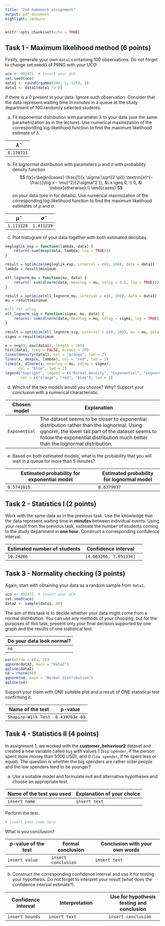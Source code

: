 ```yaml
---
title: "2nd homework assignment"
output: pdf_document
highlight: zenburn
---
```


```r
knitr::opts_chunk$set(echo = TRUE)
```

## Task 1 - Maximum likelihood method (6 points)

Firstly, generate your own `data1` containing 100 observations. Do not forget to change set.seed() of PRNG with your UČO:

```r
uco <- 492875  # insert your UCO
set.seed(uco)
data1 <- round(rgamma(100, 1, 1/5), 2)
data1 <- data1[data1 != 0]
```

If there is a 0 present in your data. Ignore such observation. Consider that the data represent waiting time in $minutes$ in a queue at the study department of 100 randomly selected students.

a)  Fit exponential distribution with parameter $\lambda$ to your data (use the same parametrization as in the lecture). Use numerical maximization of the corresponding log-likelihood function to find the maximum likelihood estimate of $\lambda$.

| $\widehat{\lambda}$ |
|---------------------|
| `0.170711`          |

b)  Fit lognormal distribution with parameters $\mu$ and $\sigma$ with probability density function $$ f(x)=\begin{cases} \frac{1}{x \sigma \sqrt{2 \pi}} \textrm{e}^{-\frac{(\log x - \mu)^2}{2\sigma^2
    }}, &\ x \geq 0, \\
    0, &\ \mbox{otherwise}
    \\ \end{cases}
    $$ on your data (see \verb'?dlnorm' in \verb'R' for details). Use numerical maximization of the corresponding log-likelihood function to find the maximum likelihood estimates of $\mu$ and $\sigma$.

| $\widehat{\mu}$ | $\widehat{\sigma}$ |
|-----------------|--------------------|
| `1.111128`      | `1.411239`         |

c)  Plot histogram of your data together with both estimated densities.

```r
negloglik_exp = function(lambda, data) {
    return(-sum(dexp(data, lambda, log = TRUE)))
}

result = optimize(negloglik_exp, interval = c(0, 100), data = data1)
lambda = result$minimum

nll_lognorm_mu = function(mu, data) {
    return(- sum(dlnorm(data, meanlog = mu, sdlog = 0.5, log = TRUE)))
}

result = optimize(nll_lognorm_mu, interval = c(0, 100), data = data1)
mu = result$minimum

#nll for sdlog
nll_lognorm_sig = function(sigma, mu, data) {
    return(- sum(dlnorm(data, meanlog = mu, sdlog = sigma, log = TRUE)))
}

result = optimize(nll_lognorm_sig, interval = c(0, 100), mu = mu, data = data1)
sigma = result$minimum

x = seq(0, max(data1), length = 100)
hist(data1, freq = FALSE, breaks = 20)
lines(density(data1), col = "orange", lwd = 2)
lines(x, dexp(x, lambda), col = "red", lwd = 2)
lines(x, dlnorm(x, meanlog = mu, sdlog = sigma),
      col = "blue", lwd = 2)
legend("topright", legend = c("Kernel density", "Exponential", "Lognormal"),
       col = c("orange", "red", "blue"), lwd = 2)
```

d)  Which of the two models would you choose? Why? Support your conclusion with a numerical characteristic.

| Chosen model  | Explanation                                                                                                                                                                                                                      |
|---------------|----------------------------------------------------------------------------------------------------------------------------------------------------------------------------------------------------------------------------------|
| `Exponential` | The dataset seems to be closer to exponential distribution rather than the lognormal. Using qqnorm, the lower tail part of the dataset seems to follow the exponential distribution much better than the lognormal distribution. |

e)  Based on both estimated models, what is the probability that you will wait in a queue for more than 5 minutes?

| Estimated probability for exponential model | Estimated probability for lognormal model |
|------------------------------------------|------------------------------|
| `0.5741019`                                 | `0.6379937`                               |

## Task 2 - Statistics I (2 points)

Work with the same data as in the previous task. Use the knowledge that the data represent waiting time in **minutes** between individual events. Using your result from the previous task, estimate the number of students coming to the study department in **one hour**. Construct a corresponding confidence interval.

| Estimated number of students | Confidence interval    |     |
|------------------------------|------------------------|-----|
| `10.24266`                   | `[4.663266, 7.051334]` |     |

## Task 3 - Normality checking (3 points)

Again, start with obtaining your data as a random sample from `data1`.

```r
uco <- 492875  # insert your UCO
set.seed(uco)
data2 <- sample(data1, 80)
```

The aim of this task is to decide whether your data might come from a normal distribution. You can use any methods of your choosing, but for the purposes of this task, present only your final decision supported by one graph and the results of one statistical test.

| Do your data look normal? |
|---------------------------|
| `no`                      |

```r
par(mfrow = c(1, 2))
qqnorm(data2, main = "Data2")
qqline(data2)
nd = rnorm(80)
qqnorm(nd, main = "Normal distribution")
qqline(nd)
```

Support your claim with ONE suitable plot and a result of ONE statistical test confirming it.

| Name of the test    | p-value        |
|---------------------|----------------|
| `Shapiro-Wilk Test` | `8.439703e-09` |

## Task 4 - Statistics II (4 points)

In assignment 1, we worked with the **customer_behaviour2** dataset and created a new variable called `big` with values 1 (`big spender`, if the person spent more money than 5000 USD), and 0 (`low spender`, if he spent less or equal). The question is whether the big spenders are rather older people and the low spenders tend to be younger?

a)  Use a suitable model and formulate null and alternative hypotheses and choose an appropriate test.

| Name of the test you used | Explanation of your choice |
|---------------------------|----------------------------|
| `insert name`             | `insert text`              |

Perform the test.

```r
# insert your code here
```

What is you conclusion?

| p-value of the test | Formal conclusion   | Conclusion with your own words |
|---------------------|---------------------|--------------------------------|
| `insert value`      | `insert conclusion` | `insert text`                  |

b)  Construct the corresponding confidence interval and use it for testing your hypothesis. Do not forget to interpret your result (what does the confidence interval estimate?).

| Confidence interval | Interpretation | Use for hypothesis testing and conclusion |
|-------------------|----------------------------|-------------------------|
| `insert bounds`     | `insert text`  | `insert conclusion`                       |
